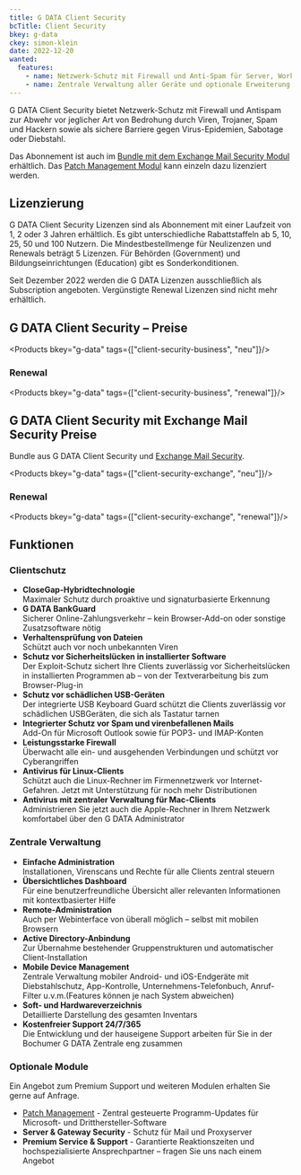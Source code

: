 ```yaml
---
title: G DATA Client Security
bcTitle: Client Security
bkey: g-data
ckey: simon-klein
date: 2022-12-20
wanted:
  features:
    - name: Netzwerk-Schutz mit Firewall und Anti-Spam für Server, Workstations, Notebooks und mobile Endgeräte
    - name: Zentrale Verwaltung aller Geräte und optionale Erweiterung um Exchange Sicherung und Patch Management möglich
---
```




<Intro>

  G DATA Client Security bietet Netzwerk-Schutz mit Firewall und Antispam zur Abwehr vor jeglicher Art von Bedrohung durch Viren, Trojaner, Spam und Hackern sowie als sichere Barriere gegen Virus-Epidemien, Sabotage oder Diebstahl.

  Das Abonnement ist auch im [Bundle mit dem Exchange Mail Security Modul](#g-data-client-security-mit-exchange-mail-security-preise) erhältlich. Das [Patch Management Modul](/hersteller/g-data/module/#patch-management-modul-preise) kann einzeln dazu lizenziert werden.



</Intro>

<TOC />



## Lizenzierung

  G DATA Client Security Lizenzen sind als Abonnement mit einer Laufzeit von 1, 2 oder 3 Jahren erhältlich. Es gibt unterschiedliche Rabattstaffeln ab 5, 10, 25, 50 und 100 Nutzern. Die Mindestbestellmenge für Neulizenzen und Renewals beträgt 5 Lizenzen. Für Behörden (Government) und Bildungseinrichtungen (Education) gibt es Sonderkonditionen.


<Info>

Seit Dezember 2022 werden die G DATA Lizenzen ausschließlich als Subscription angeboten. Vergünstigte Renewal Lizenzen sind nicht mehr erhältlich.

</Info>



## G DATA Client Security – Preise


<Products bkey="g-data" tags={["client-security-business", "neu"]}/>


### Renewal


<Products bkey="g-data" tags={["client-security-business", "renewal"]}/>


## G DATA Client Security mit Exchange Mail Security Preise

 Bundle aus G DATA Client Security und [Exchange Mail Security](/hersteller/g-data/module/#exchange-mail-security-modul).


<Products bkey="g-data" tags={["client-security-exchange", "neu"]}/>


### Renewal


<Products bkey="g-data" tags={["client-security-exchange", "renewal"]}/>


## Funktionen


### Clientschutz

<ArrowList>

 - **CloseGap-Hybridtechnologie**<br />
  Maximaler Schutz durch proaktive und signaturbasierte Erkennung
 - **G DATA BankGuard**<br />
  Sicherer Online-Zahlungsverkehr – kein Browser-Add-on oder sonstige Zusatzsoftware nötig
 - **Verhaltensprüfung von Dateien**<br />
  Schützt auch vor noch unbekannten Viren
 - **Schutz vor Sicherheitslücken in installierter Software**<br />
  Der Exploit-Schutz sichert Ihre Clients zuverlässig vor Sicherheitslücken in installierten Programmen ab – von der Textverarbeitung bis zum Browser-Plug-in
 - **Schutz vor schädlichen USB-Geräten**<br />
  Der integrierte USB Keyboard Guard schützt die Clients zuverlässig vor schädlichen USBGeräten, die sich als Tastatur tarnen
 - **Integrierter Schutz vor Spam und virenbefallenen Mails**<br />
  Add-On für Microsoft Outlook sowie für POP3- und IMAP-Konten
 - **Leistungsstarke Firewall**<br />
  Überwacht alle ein- und ausgehenden Verbindungen und schützt vor Cyberangriffen
 - **Antivirus für Linux-Clients**<br />
  Schützt auch die Linux-Rechner im Firmennetzwerk vor Internet-Gefahren. Jetzt mit Unterstützung für noch mehr Distributionen
 - **Antivirus mit zentraler Verwaltung für Mac-Clients**<br />
  Administrieren Sie jetzt auch die Apple-Rechner in Ihrem Netzwerk komfortabel über den G DATA Administrator

</ArrowList>


### Zentrale Verwaltung

<ArrowList>

 - **Einfache Administration**<br />
  Installationen, Virenscans und Rechte für alle Clients zentral steuern
 - **Übersichtliches Dashboard**<br />
  Für eine benutzerfreundliche Übersicht aller relevanten Informationen mit kontextbasierter Hilfe
 - **Remote-Administration**<br />
  Auch per Webinterface von überall möglich – selbst mit mobilen Browsern
 - **Active Directory-Anbindung**<br />
  Zur Übernahme bestehender Gruppenstrukturen und automatischer Client-Installation
 - **Mobile Device Management**<br />
  Zentrale Verwaltung mobiler Android- und iOS-Endgeräte mit Diebstahlschutz, App-Kontrolle, Unternehmens-Telefonbuch, Anruf-Filter u.v.m.(Features können je nach System abweichen)
 - **Soft- und Hardwareverzeichnis**<br />
  Detaillierte Darstellung des gesamten Inventars
 - **Kostenfreier Support 24/7/365**<br />
  Die Entwicklung und der hauseigene Support arbeiten für Sie in der Bochumer G DATA Zentrale eng zusammen

</ArrowList>


### Optionale Module

 Ein Angebot zum Premium Support und weiteren Modulen erhalten Sie gerne auf Anfrage.

<ArrowList>

 - [Patch Management](/hersteller/g-data/module/#patch-management-modul-preise) - Zentral gesteuerte Programm-Updates für Microsoft- und Dritthersteller-Software
 - **Server & Gateway Security** - Schutz für Mail und Proxyserver
 - **Premium Service & Support** - Garantierte Reaktionszeiten und hochspezialisierte Ansprechpartner – fragen Sie uns nach einem Angebot

</ArrowList>
